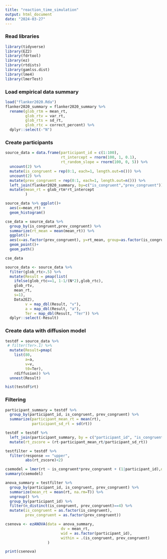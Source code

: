 ```yaml
---
title: "reaction_time_simulation"
output: html_document
date: "2024-03-27"
---
```


### Read libraries
```r
library(tidyverse)
library(EZ2)
library(fdrtool)
library(ez)
library(rtdists)
library(gamlss.dist)
library(lme4)
library(lmerTest)
```

### Load empirical data summary
```r
load("flanker2020.Rda")
flanker2020_summary = flanker2020_summary %>% 
  rename(glob_rtm = mean_rt,
         glob_rtv = var_rt,
         glob_rts = sd_rt,
         glob_rtc = correct_percent) %>% 
  dplyr::select(-"N")
```

### Create participants 
```r
source_data = data.frame(participant_id = c(1:100),
                         rt_intercept = rnorm(100, 1, 0.1),
                         rt_random_slope = rnorm(100, 0, 5)) %>% 
  uncount(2) %>% 
  mutate(is_congruent = rep(0:1, each=1, length.out=n())) %>% 
  uncount(2) %>% 
  mutate(prev_congruent = rep(0:1, each=1, length.out=n())) %>% 
  left_join(flanker2020_summary, by=c("is_congruent","prev_congruent")) %>% 
  mutate(mean_rt = glob_rtm*rt_intercept
         )
```


```r
source_data %>% ggplot()+
  aes(x=mean_rt) +
  geom_histogram()
```
```r
cse_data = source_data %>% 
  group_by(is_congruent,prev_congruent) %>% 
  summarize(rt_mean = mean(mean_rt)) %>% 
  ggplot()+
  aes(x=as.factor(prev_congruent), y=rt_mean, group=as.factor(is_congruent))+
  geom_point()+
  geom_path()

cse_data
```
```r
source_data <- source_data %>%
  filter(glob_rtc>.5) %>% 
  mutate(Result = pmap(list(
    ifelse(glob_rtc==1, 1-1/(N*2),glob_rtc),
    glob_rtv,
    mean_rt,
    s=1),
    Data2EZ),
         v = map_dbl(Result, "v"),
         a = map_dbl(Result, "a"),
         Ter = map_dbl(Result, "Ter")) %>% 
  dplyr::select(-Result)
```

### Create data with diffusion model
```r
testdf = source_data %>%
 # filter(Ter>.1) %>% 
  mutate(Result=pmap(
    list(80,
         a=a,
         v=v,
         t0=Ter),
    rdiffusion)) %>% 
  unnest(Result)

hist(testdf$rt)
```
### Filtering
```r
participant_summary = testdf %>% 
  group_by(participant_id, is_congruent, prev_congruent) %>% 
  summarize(participant_mean_rt = mean(rt),
            participant_sd_rt = sd(rt))

testdf = testdf %>% 
  left_join(participant_summary, by = c("participant_id", "is_congruent", "prev_congruent")) %>% 
  mutate(rt_zscore = (rt-participant_mean_rt/participant_sd_rt))
```


```r
testfilter = testdf %>% 
  filter(response == "upper",
         abs(rt_zscore)<2)
```

```r
csemodel = lmer(rt ~ is_congruent*prev_congruent + (1|participant_id),data=testfilter)
summary(csemodel)
```

```r
anova_summary = testfilter %>% 
  group_by(participant_id, is_congruent, prev_congruent) %>% 
  summarize(mean_rt = mean(rt, na.rm=T)) %>% 
  ungroup() %>% 
  group_by(participant_id) %>% 
  filter(n_distinct(is_congruent, prev_congruent)==4) %>% 
  mutate(is_congruent = as.factor(is_congruent),
         prev_congruent = as.factor(prev_congruent))

csenova <- ezANOVA(data = anova_summary,
                         dv = mean_rt,
                         wid = as.factor(participant_id),
                         within = .(is_congruent, prev_congruent)
                   )

print(csenova)
```




